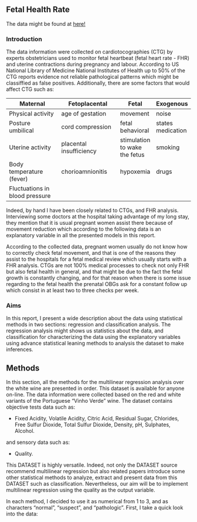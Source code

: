 ## Fetal Health Rate

The data might be found at [here!](https://archive.ics.uci.edu/ml/datasets/cardiotocography)



### Introduction


The data information were collected on cardiotocographies (CTG) by experts obstetricians used to
monitor fetal heartbeat (fetal heart rate - FHR) and uterine contractions during pregnancy and
labour. According to US National Library of Medicine National Institutes of Health up to 50% of the
CTG reports evidence not reliable pathological patterns which might be classiffied as false positives.
Additionally, there are some factors that would affect CTG such as:



| Maternal         | Fetoplacental    | Fetal    | Exogenous |
| ---------------- | -----------------| -------- | --------- |
|Physical activity | age of gestation | movement | noise     |
|Posture umbilical | cord compression | fetal behavioral | states medication|
|Uterine activity  |placental insufficiency | stimulation to wake the fetus | smoking |
|Body temperature (fever) | chorioamnionitis | hypoxemia  | drugs|
|Fluctuations in blood pressure|             |            |      |

Indeed, by hand I have been closely related to CTGs, and FHR analysis. Interviewing some doctors at 
the hospital taking advantage of my long stay, they mention that it is usual pregnant women assist 
there because of movement reduction which according to the following data is an explanatory variable 
in all the presented models in this report. 

According to the collected data, pregnant women usually do not know how to correctly check fetal 
movement, and that is one of the reasons they assist to the hospitals for a fetal medical review 
which usually starts with a FHR analysis.  CTGs are not 100% medical processes to check not only 
FHR but also fetal health in general, and that might be due to the fact the fetal growth is 
constantly changing, and for that reason when there is some issue regarding to the fetal health 
the prenatal OBGs ask for a constant follow up which consist in at least two to three checks per 
week. 


### Aims

In this report, I present a wide description about the data using statistical methods in two 
sections: regression and classification analysis. The regression analysis might shows us statistics 
about the data, and classification for characterizing the data using the explanatory variables using 
advance statistical leaning methods to analysis the dataset to make inferences.


## Methods 


In this section, all the methods for the multilinear regression analysis over the white wine are 
presented in order.  This dataset is available for anyone on-line. The data information were 
collected based on the red and white variants of the Portuguese "Vinho Verde" wine. The dataset 
contains objective tests data such as:

- Fixed Acidity, Volatile Acidity, Citric Acid, Residual Sugar, Chlorides, Free Sulfur Dioxide, 
Total Sulfur Dioxide, Density, pH, Sulphates, Alcohol.

and sensory data such as:

- Quality.


This DATASET is highly versatile. Indeed, not only the DATASET source recommend multilinear 
regression but also related papers introduce some other statistical methods to analyze, extract and 
present data from this DATASET such as classification. Nevertheless,
our aim will be to implement multilinear regression using the quality as the output variable.

 In each method, I decided to use it as numerical from 1 to 3, and as characters "normal", 
 "suspect", and "pathologic".  First, I take a quick look into the data:
 
 
 









